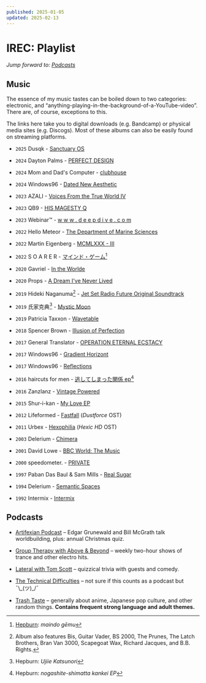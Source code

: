 ```yaml
---
published: 2025-01-05
updated: 2025-02-13
---
```


# IREC: Playlist

*Jump forward to: [Podcasts](#podcasts)*

## Music

The essence of my music tastes can be boiled down to two categories: electronic, and “anything-playing-in-the-background-of-a-YouTube-video”. There are, of course, exceptions to this.

The links here take you to digital downloads (e.g. Bandcamp) or physical media sites (e.g. Discogs). Most of these albums can also be easily found on streaming platforms.

- `2025` Dusqk - [Sanctuary OS](https://dusqk.bandcamp.com/album/sanctuary-os)

- `2024` Dayton Palms - [PERFECT DESIGN](https://daytonpalms.bandcamp.com/album/perfect-design)

- `2024` Mom and Dad's Computer - [clubhouse](https://mdcvapor.bandcamp.com/album/clubhouse)

- `2024` Windows96 - [Dated New Aesthetic](https://windows96.bandcamp.com/album/dated-new-aesthetic)

- `2023` AZALI - [Voices From the True World IV](https://azali.bandcamp.com/album/voices-from-the-true-world-iv)

- `2023` QB9 - [HIS MAGESTY Q](https://playawave.bandcamp.com/album/his-majesty-q)

- `2023` Webinar™ - [w w w . d e e p d i v e . c o m](https://fullmetalrecords.bandcamp.com/album/w-w-w-d-e-e-p-d-i-v-e-c-o-m)

- `2022` Hello Meteor - [The Department of Marine Sciences](https://hellometeor.bandcamp.com/album/the-department-of-marine-sciences)

- `2022` Martin Eigenberg - [MCMLXXX - III](https://www.beatport.com/release/mcmlxxx-iii/3713446)

- `2022` S O A R E R - [マ​イ​ン​ド​・​ゲ​ー​ム](https://soarer1983.bandcamp.com/album/--35)[^1]

- `2020` Gavriel - [In the Worlde](https://windows96.bandcamp.com/album/in-the-worlde)

- `2020` Props - [A Dream I've Never Lived](https://propsmusic.bandcamp.com/album/a-dream-ive-never-lived)

- `2019` Hideki Naganuma[^2] - [Jet Set Radio Future Original Soundtrack](https://www.discogs.com/release/14535993-Various-Jet-Set-Radio-Future-Original-Soundtrack)

- `2019` 氏家克典[^3] - [Mystic Moon](https://www.250music.jp/search/TID005192.html)

- `2019` Patricia Taxxon - [Wavetable](https://patriciataxxon.bandcamp.com/album/wavetable)

- `2018` Spencer Brown - [Illusion of Perfection](https://music.anjunabeats.com/release/96654-spencer-brown-illusion-of-perfection)

- `2017` General Translator - [OPERATION ETERNAL ECSTACY](https://bedlamtapes.bandcamp.com/album/operation-eternal-ecstacy)

- `2017` Windows96 - [Gradient Horizont](https://windows96.bandcamp.com/album/gradient-horizont)

- `2017` Windows96 - [Reflections](https://windows96.bandcamp.com/album/reflections)

- `2016` haircuts for men - [逃​し​て​し​ま​っ​た​関​係 ep](https://haircutsformen.bandcamp.com/album/ep-7)[^4]

- `2016` Zanzlanz - [Vintage Powered](https://zanzlanz.bandcamp.com/album/vintage-powered)

- `2015` Shur-i-kan - [My Love EP](https://www.discogs.com/master/801176-Shur-i-kan-My-Love-EP)

- `2012` Lifeformed - [Fastfall](https://lifeformed.bandcamp.com/album/fastfall) (*Dustforce* OST)
  
- `2011` Urbex - [Hexophilia](https://urbex.bandcamp.com/album/hexophilia) (*Hexic HD* OST)
  
- `2003` Delerium - [Chimera](https://delerium-official.bandcamp.com/album/chimera)

- `2001` David Lowe - [BBC World: The Music](https://www.discogs.com/release/14648968-David-Lowe-BBC-World-The-Music)

- `2000` speedometer. - [PRIVATE](https://www.discogs.com/master/363946-Speedometer-Private)

- `1997` Paban Das Baul & Sam Mills - [Real Sugar](https://www.discogs.com/release/4617487-Paban-Das-Baul-Sam-Mills-Real-Sugar)

- `1994` Delerium - [Semantic Spaces](https://delerium-official.bandcamp.com/album/semantic-spaces)
  
- `1992` Intermix - [Intermix](https://www.discogs.com/release/74109-InterMix-Intermix)
  
## Podcasts

- [Artifexian Podcast](https://www.artifexianpodcast.com/)
  – Edgar Grunewald and Bill McGrath talk worldbuilding, plus: annual Christmas
    quiz.

- [Group Therapy with Above & Beyond](https://www.aboveandbeyond.nu/abgt)
  – weekly two-hour shows of trance and other electro hits.

- [Lateral with Tom Scott](https://lateralcast.com/)
  – quizzical trivia with guests and comedy.

- [The Technical Difficulties](https://www.techdif.co.uk/)
  – not sure if this counts as a podcast but <span alt=":shrug:">¯\\\_(ツ)\_/¯</span>

- [Trash Taste](https://trashtaste.com)
  – generally about anime, Japanese pop culture, and other random things.
    **Contains frequent strong language and adult themes.**

[^1]: [Hepburn](https://en.wikipedia.org/wiki/Hepburn_romanization): *maindo gēmu*

[^2]: Album also features Bis, Guitar Vader, BS 2000, The Prunes, The Latch
      Brothers, Bran Van 3000, Scapegoat Wax, Richard Jacques, and B.B. Rights.

[^3]: Hepburn: *Ujiie Katsunori*

[^4]: Hepburn: *nogashite-shimatta kankei EP*

